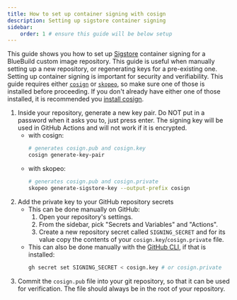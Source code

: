 ```yaml
---
title: How to set up container signing with cosign
description: Setting up sigstore container signing
sidebar:
    order: 1 # ensure this guide will be below setup
---
```


This guide shows you how to set up [Sigstore](https://www.sigstore.dev/) container signing for a BlueBuild custom image repository. This guide is useful when manually setting up a new repository, or regenerating keys for a pre-existing one. Setting up container signing is important for security and verifiability. This guide requires either [`cosign`](https://github.com/sigstore/cosign) or [`skopeo`](https://github.com/containers/skopeo), so make sure one of those is installed before proceeding. If you don't already have either one of those installed, it is recommended you [install cosign](https://docs.sigstore.dev/system_config/installation/).

1. Inside your repository, generate a new key pair. Do NOT put in a password when it asks you to, just press enter. The signing key will be used in GitHub Actions and will not work if it is encrypted.
    - with cosign:
        ```bash
        # generates cosign.pub and cosign.key
        cosign generate-key-pair
        ```
    - with skopeo:
        ```bash
        # generates cosign.pub and cosign.private
        skopeo generate-sigstore-key --output-prefix cosign
        ```
2. Add the private key to your GitHub repository secrets
    - This can be done manually on GitHub:
        1. Open your repository's settings.
        2. From the sidebar, pick "Secrets and Variables" and "Actions".
        3. Create a new repository secret called `SIGNING_SECRET` and for its value copy the contents of your `cosign.key`/`cosign.private` file.
    - This can also be done manually with the [GitHub CLI](https://cli.github.com/), if that is installed:
        ```bash
        gh secret set SIGNING_SECRET < cosign.key # or cosign.private
        ```
3. Commit the `cosign.pub` file into your git repository, so that it can be used for verification. The file should always be in the root of your repository.
